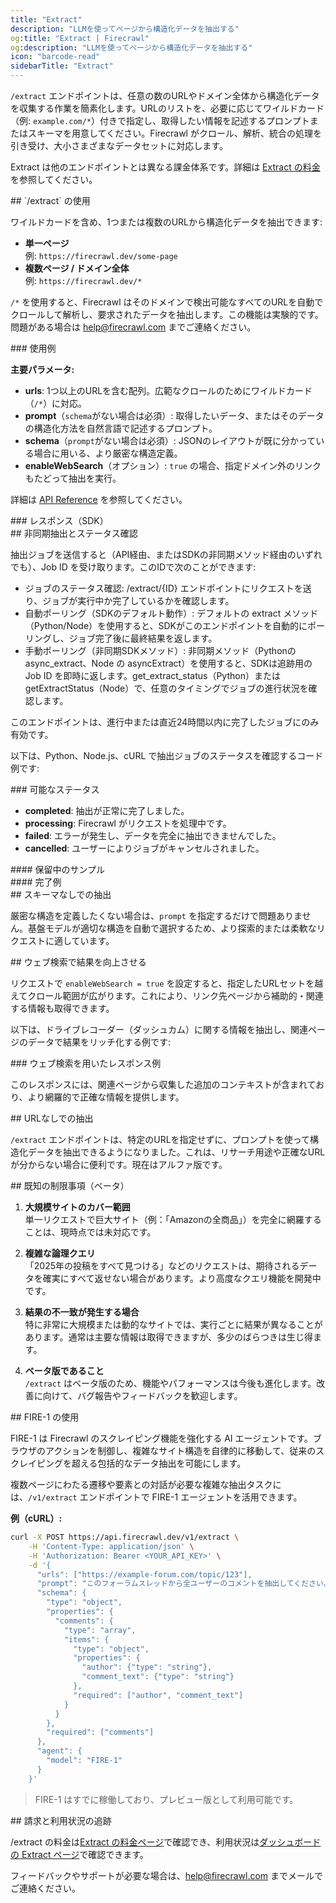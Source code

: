 ```yaml
---
title: "Extract"
description: "LLMを使ってページから構造化データを抽出する"
og:title: "Extract | Firecrawl"
og:description: "LLMを使ってページから構造化データを抽出する"
icon: "barcode-read"
sidebarTitle: "Extract"
---
```



`/extract` エンドポイントは、任意の数のURLやドメイン全体から構造化データを収集する作業を簡素化します。URLのリストを、必要に応じてワイルドカード（例: `example.com/*`）付きで指定し、取得したい情報を記述するプロンプトまたはスキーマを用意してください。Firecrawl がクロール、解析、統合の処理を引き受け、大小さまざまなデータセットに対応します。

<Info>Extract は他のエンドポイントとは異なる課金体系です。詳細は [Extract の料金](https://www.firecrawl.dev/extract#pricing) を参照してください。</Info>


<div id="using-extract">
  ## `/extract` の使用
</div>

ワイルドカードを含め、1つまたは複数のURLから構造化データを抽出できます:

- **単一ページ**  
  例: `https://firecrawl.dev/some-page`
- **複数ページ / ドメイン全体**  
  例: `https://firecrawl.dev/*`

`/*` を使用すると、Firecrawl はそのドメインで検出可能なすべてのURLを自動でクロールして解析し、要求されたデータを抽出します。この機能は実験的です。問題がある場合は [help@firecrawl.com](mailto:help@firecrawl.com) までご連絡ください。

<div id="example-usage">
  ### 使用例
</div>

<CodeGroup>

<ExtractPython />
<ExtractNode />
<ExtractCURL />

</CodeGroup>

**主要パラメータ:**

- **urls**: 1つ以上のURLを含む配列。広範なクロールのためにワイルドカード（`/*`）に対応。
- **prompt**（`schema`がない場合は必須）: 取得したいデータ、またはそのデータの構造化方法を自然言語で記述するプロンプト。
- **schema**（`prompt`がない場合は必須）: JSONのレイアウトが既に分かっている場合に用いる、より厳密な構造定義。
- **enableWebSearch**（オプション）: `true` の場合、指定ドメイン外のリンクもたどって抽出を実行。

詳細は [API Reference](https://docs.firecrawl.dev/api-reference/endpoint/extract) を参照してください。

<div id="response-sdks">
  ### レスポンス（SDK）
</div>

<ExtractOutput />

<div id="asynchronous-extraction-status-checking">
  ## 非同期抽出とステータス確認
</div>

抽出ジョブを送信すると（API経由、またはSDKの非同期メソッド経由のいずれでも）、Job ID を受け取ります。このIDで次のことができます:

- ジョブのステータス確認: /extract/{ID} エンドポイントにリクエストを送り、ジョブが実行中か完了しているかを確認します。
- 自動ポーリング（SDKのデフォルト動作）: デフォルトの extract メソッド（Python/Node）を使用すると、SDKがこのエンドポイントを自動的にポーリングし、ジョブ完了後に最終結果を返します。
- 手動ポーリング（非同期SDKメソッド）: 非同期メソッド（Pythonの async_extract、Node の asyncExtract）を使用すると、SDKは追跡用の Job ID を即時に返します。get_extract_status（Python）または getExtractStatus（Node）で、任意のタイミングでジョブの進行状況を確認します。

<Note>
  このエンドポイントは、進行中または直近24時間以内に完了したジョブにのみ有効です。
</Note>

以下は、Python、Node.js、cURL で抽出ジョブのステータスを確認するコード例です:

<CodeGroup>

<CheckExtractJobPython />
<CheckExtractJobJS />
<CheckExtractJobCURL />

</CodeGroup>

<div id="possible-states">
  ### 可能なステータス
</div>

- **completed**: 抽出が正常に完了しました。
- **processing**: Firecrawl がリクエストを処理中です。
- **failed**: エラーが発生し、データを完全に抽出できませんでした。
- **cancelled**: ユーザーによりジョブがキャンセルされました。

<div id="pending-example">
  #### 保留中のサンプル
</div>

<ExtractStatusPending />

<div id="completed-example">
  #### 完了例
</div>

<ExtractStatusDone />

<div id="extracting-without-a-schema">
  ## スキーマなしでの抽出
</div>

厳密な構造を定義したくない場合は、`prompt` を指定するだけで問題ありません。基盤モデルが適切な構造を自動で選択するため、より探索的または柔軟なリクエストに適しています。

<CodeGroup>

<ExtractNoSchemaPython />
<ExtractNoSchemaJS />
<ExtractNoSchemaCURL />

</CodeGroup>

<ExtractNoSchemaOutput />

<div id="improving-results-with-web-search">
  ## ウェブ検索で結果を向上させる
</div>

リクエストで `enableWebSearch = true` を設定すると、指定したURLセットを越えてクロール範囲が広がります。これにより、リンク先ページから補助的・関連する情報も取得できます。

以下は、ドライブレコーダー（ダッシュカム）に関する情報を抽出し、関連ページのデータで結果をリッチ化する例です:

<CodeGroup>

<ExtractWebSearchPython />
<ExtractWebSearchJS />
<ExtractWebSearchCURL />

</CodeGroup>

<div id="example-response-with-web-search">
  ### ウェブ検索を用いたレスポンス例
</div>

<ExtractWebSearchOutput />

このレスポンスには、関連ページから収集した追加のコンテキストが含まれており、より網羅的で正確な情報を提供します。

<div id="extracting-without-urls">
  ## URLなしでの抽出
</div>

`/extract` エンドポイントは、特定のURLを指定せずに、プロンプトを使って構造化データを抽出できるようになりました。これは、リサーチ用途や正確なURLが分からない場合に便利です。現在はアルファ版です。

<CodeGroup>

<ExtractWithoutURLsPython />
<ExtractWithoutURLsJS />
<ExtractWithoutURLsCURL />

</CodeGroup>

<div id="known-limitations-beta">
  ## 既知の制限事項（ベータ）
</div>

1. **大規模サイトのカバー範囲**  
   単一リクエストで巨大サイト（例：「Amazonの全商品」）を完全に網羅することは、現時点では未対応です。

2. **複雑な論理クエリ**  
   「2025年の投稿をすべて見つける」などのリクエストは、期待されるデータを確実にすべて返せない場合があります。より高度なクエリ機能を開発中です。

3. **結果の不一致が発生する場合**  
   特に非常に大規模または動的なサイトでは、実行ごとに結果が異なることがあります。通常は主要な情報は取得できますが、多少のばらつきは生じ得ます。

4. **ベータ版であること**  
   `/extract` はベータ版のため、機能やパフォーマンスは今後も進化します。改善に向けて、バグ報告やフィードバックを歓迎します。

<div id="using-fire-1">
  ## FIRE-1 の使用
</div>

FIRE-1 は Firecrawl のスクレイピング機能を強化する AI エージェントです。ブラウザのアクションを制御し、複雑なサイト構造を自律的に移動して、従来のスクレイピングを超える包括的なデータ抽出を可能にします。

複数ページにわたる遷移や要素との対話が必要な複雑な抽出タスクには、`/v1/extract` エンドポイントで FIRE-1 エージェントを活用できます。

**例（cURL）:**

```bash
curl -X POST https://api.firecrawl.dev/v1/extract \
    -H 'Content-Type: application/json' \
    -H 'Authorization: Bearer <YOUR_API_KEY>' \
    -d '{
      "urls": ["https://example-forum.com/topic/123"],
      "prompt": "このフォーラムスレッドから全ユーザーのコメントを抽出してください。",
      "schema": {
        "type": "object",
        "properties": {
          "comments": {
            "type": "array",
            "items": {
              "type": "object",
              "properties": {
                "author": {"type": "string"},
                "comment_text": {"type": "string"}
              },
              "required": ["author", "comment_text"]
            }
          }
        },
        "required": ["comments"]
      },
      "agent": {
        "model": "FIRE-1"
      }
    }'
```

> FIRE-1 はすでに稼働しており、プレビュー版として利用可能です。


<div id="billing-and-usage-tracking">
  ## 請求と利用状況の追跡
</div>

/extract の料金は[Extract の料金ページ](https://www.firecrawl.dev/extract#pricing)で確認でき、利用状況は[ダッシュボードの Extract ページ](https://www.firecrawl.dev/app/extract)で確認できます。

フィードバックやサポートが必要な場合は、[help@firecrawl.com](mailto:help@firecrawl.com) までメールでご連絡ください。
